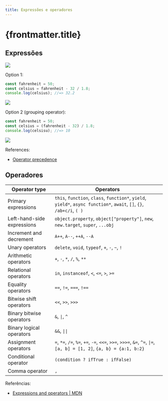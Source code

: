 ```yaml
---
title: Expressões e operadores
---
```


# {frontmatter.title}

## Expressões

![](/pw2/imgs/ecma/expression-and-operator/celsius2fahrenheit.svg)

Option 1:

```js
const fahrenheit = 50;
const celsius = fahrenheit - 32 / 1.8;
console.log(celsius); //=> 32.2
```

![](/pw2/imgs/ecma/expression-and-operator/celsius2fahrenheit1.svg)

Option 2 (grouping operator):

```js
const fahrenheit = 50;
const celsius = (fahrenheit - 32) / 1.8;
console.log(celsisu); //=> 10
```

![](/pw2/imgs/ecma/expression-and-operator/celsius2fahrenheit2.svg)

References:

- [Operator precedence](https://developer.mozilla.org/en-US/docs/Web/JavaScript/Reference/Operators/Operator_Precedence)

## Operadores

| Operator type              | Operators                                                                                                             |
| -------------------------- | --------------------------------------------------------------------------------------------------------------------- |
| Primary expressions        | `this`, `function`, `class`, `function*`, `yield`, `yield*`, `async function*`, `await`, `[]`, `{}`, `/ab+c/i`, `( )` |
| Left-hand-side expressions | `object.property`, `object["property"]`, `new`, `new.target`, `super`, `...obj`                                       |
| Increment and decrement    | `A++`, `A--`, `++A`, `--A`                                                                                            |
| Unary operators            | `delete`, `void`, `typeof`, `+`, `-`, `~`, `!`                                                                        |
| Arithmetic operators       | `+`, `-`, `*`, `/`, `%`, `**`                                                                                         |
| Relational operators       | `in`, `instanceof`, `<`, `<=`, `>`, `>=`                                                                              |
| Equality operators         | `==`, `!=`, `===`, `!==`                                                                                              |
| Bitwise shift operators    | `<<`, `>>`, `>>>`                                                                                                     |
| Binary bitwise operators   | `&`, `\|`, `^`                                                                                                        |
| Binary logical operators   | `&&`, `\|\| `                                                                                                         |
| Assignment operators       | `=`, `*=`, `/=`, `%=`, `+=`, `-=`, `<<=`, `>>=`, `>>>=`, `&=`, `^=`, `\|=`, `[a, b] = [1, 2]`, `{a, b} = {a:1, b:2}`  |
| Conditional operator       | `(condition ? ifTrue : ifFalse)`                                                                                      |
| Comma operator             | `,`                                                                                                                   |

Referências:

- [Expressions and operators \| MDN](https://developer.mozilla.org/en-US/docs/Web/JavaScript/Reference/Operators/Operator_Precedence)
